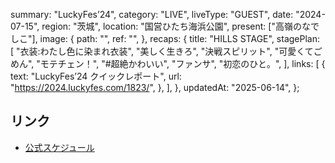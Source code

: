   summary: "LuckyFes’24",
  category: "LIVE",
  liveType: "GUEST",
  date: "2024-07-15",
  region: "茨城",
  location: "国営ひたち海浜公園",
  present: ["高嶺のなでしこ"],
  image: {
    path: "",
    ref: "",
  },
  recaps: {
    title: "HILLS STAGE",
    stagePlan: [
      "衣装:わたし色に染まれ衣装",
      "美しく生きろ",
      "決戦スピリット",
      "可愛くてごめん",
      "モテチェン！",
      "#超絶かわいい",
      "ファンサ",
      "初恋のひと。",
    ],
    links: [
      {
        text: "LuckyFes’24 クイックレポート",
        url: "https://2024.luckyfes.com/1823/",
      },
    ],
  },
  updatedAt: "2025-06-14",
};

## リンク

- [公式スケジュール](https://takanenonadeshiko.jp/?p=2215)
